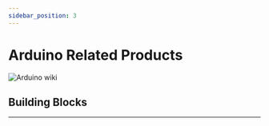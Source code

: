 ```yaml
---
sidebar_position: 3
---
```






# Arduino Related Products

![Arduino wiki](./images/arduino-wiki.png)

## Building Blocks
---

<cardbox>
  <card
    href="./building-blocks/nezhaa-inventors-kit/"
    title="Nezhaa Inventors Kit"
    description=""
    img={nezhaa_inventors_kit_Icon}
  />
</cardbox>
